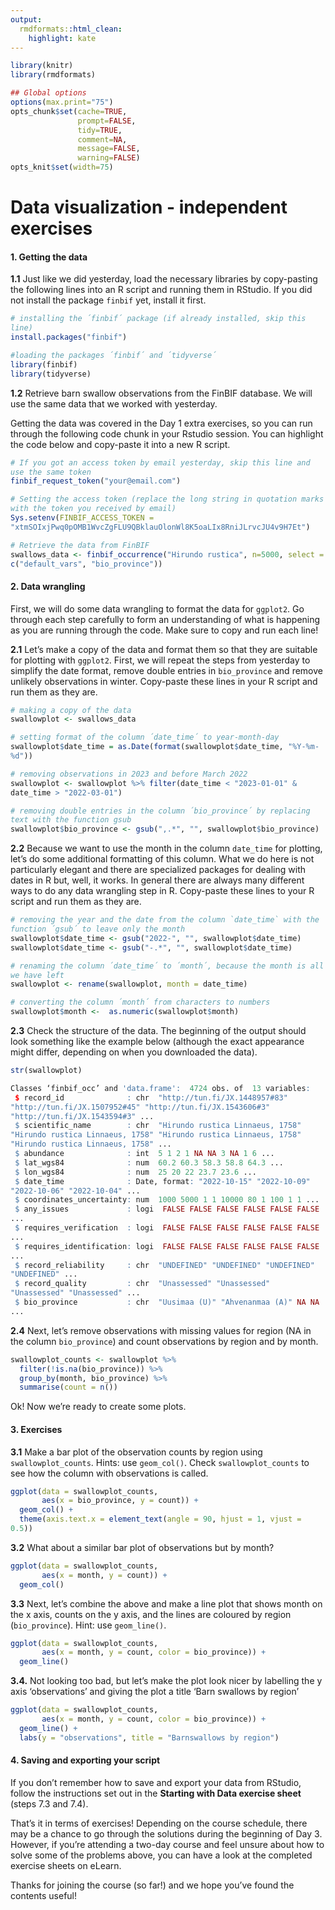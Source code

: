 ```yaml
---
output:
  rmdformats::html_clean:
    highlight: kate
---
```


```{=html}
<style>
  code {
    white-space : pre-wrap !important;
    word-break: break-word;
  }
</style>
```
```r
library(knitr)
library(rmdformats)

## Global options
options(max.print="75")
opts_chunk$set(cache=TRUE,
               prompt=FALSE,
               tidy=TRUE,
               comment=NA,
               message=FALSE,
               warning=FALSE)
opts_knit$set(width=75)
```

# Data visualization - independent exercises

#### **1. Getting the data**

**1.1** Just like we did yesterday, load the necessary libraries by copy-pasting the following lines into an R script and running them in RStudio. If you did not install the package `finbif` yet, install it first.

``` r
# installing the ´finbif´ package (if already installed, skip this line)
install.packages("finbif")

#loading the packages ´finbif´ and ´tidyverse´
library(finbif)
library(tidyverse)
```

**1.2** Retrieve barn swallow observations from the FinBIF database. We will use the same data that we worked with yesterday.

Getting the data was covered in the Day 1 extra exercises, so you can run through the following code chunk in your Rstudio session. You can highlight the code below and copy-paste it into a new R script.

``` r
# If you got an access token by email yesterday, skip this line and use the same token 
finbif_request_token("your@email.com")

# Setting the access token (replace the long string in quotation marks with the token you received by email)
Sys.setenv(FINBIF_ACCESS_TOKEN = "xtmSOIxjPwq0pOMB1WvcZgFLU9QBklauOlonWl8K5oaLIx8RniJLrvcJU4v9H7Et")

# Retrieve the data from FinBIF
swallows_data <- finbif_occurrence("Hirundo rustica", n=5000, select = c("default_vars", "bio_province"))
```

#### **2. Data wrangling**

First, we will do some data wrangling to format the data for `ggplot2`. Go through each step carefully to form an understanding of what is happening as you are running through the code. Make sure to copy and run each line!

**2.1** Let's make a copy of the data and format them so that they are suitable for plotting with `ggplot2`. First, we will repeat the steps from yesterday to simplify the date format, remove double entries in `bio_province` and remove unlikely observations in winter. Copy-paste these lines in your R script and run them as they are.

``` r
# making a copy of the data
swallowplot <- swallows_data

# setting format of the column ´date_time´ to year-month-day
swallowplot$date_time = as.Date(format(swallowplot$date_time, "%Y-%m-%d"))

# removing observations in 2023 and before March 2022
swallowplot <- swallowplot %>% filter(date_time < "2023-01-01" & date_time > "2022-03-01")

# removing double entries in the column ´bio_province´ by replacing text with the function gsub
swallowplot$bio_province <- gsub(",.*", "", swallowplot$bio_province)
```

**2.2** Because we want to use the month in the column `date_time` for plotting, let's do some additional formatting of this column. What we do here is not particularly elegant and there are specialized packages for dealing with dates in R but, well, it works. In general there are always many different ways to do any data wrangling step in R. Copy-paste these lines to your R script and run them as they are.

``` r
# removing the year and the date from the column `date_time` with the function ´gsub´ to leave only the month 
swallowplot$date_time <- gsub("2022-", "", swallowplot$date_time)
swallowplot$date_time <- gsub("-.*", "", swallowplot$date_time)

# renaming the column ´date_time´ to ´month´, because the month is all we have left
swallowplot <- rename(swallowplot, month = date_time)

# converting the column ´month´ from characters to numbers
swallowplot$month <-  as.numeric(swallowplot$month)
```

**2.3** Check the structure of the data. The beginning of the output should look something like the example below (although the exact appearance might differ, depending on when you downloaded the data).

``` r
str(swallowplot)
```

``` r
Classes ‘finbif_occ’ and 'data.frame':  4724 obs. of  13 variables:
 $ record_id              : chr  "http://tun.fi/JX.1448957#83" "http://tun.fi/JX.1507952#45" "http://tun.fi/JX.1543606#3" "http://tun.fi/JX.1543594#3" ...
 $ scientific_name        : chr  "Hirundo rustica Linnaeus, 1758" "Hirundo rustica Linnaeus, 1758" "Hirundo rustica Linnaeus, 1758" "Hirundo rustica Linnaeus, 1758" ...
 $ abundance              : int  5 1 2 1 NA NA 3 NA 1 6 ...
 $ lat_wgs84              : num  60.2 60.3 58.3 58.8 64.3 ...
 $ lon_wgs84              : num  25 20 22 23.7 23.6 ...
 $ date_time              : Date, format: "2022-10-15" "2022-10-09" "2022-10-06" "2022-10-04" ...
 $ coordinates_uncertainty: num  1000 5000 1 1 10000 80 1 100 1 1 ...
 $ any_issues             : logi  FALSE FALSE FALSE FALSE FALSE FALSE ...
 $ requires_verification  : logi  FALSE FALSE FALSE FALSE FALSE FALSE ...
 $ requires_identification: logi  FALSE FALSE FALSE FALSE FALSE FALSE ...
 $ record_reliability     : chr  "UNDEFINED" "UNDEFINED" "UNDEFINED" "UNDEFINED" ...
 $ record_quality         : chr  "Unassessed" "Unassessed" "Unassessed" "Unassessed" ...
 $ bio_province           : chr  "Uusimaa (U)" "Ahvenanmaa (A)" NA NA ...
```

**2.4** Next, let's remove observations with missing values for region (NA in the column `bio_province`) and count observations by region and by month.

``` r
swallowplot_counts <- swallowplot %>% 
  filter(!is.na(bio_province)) %>% 
  group_by(month, bio_province) %>% 
  summarise(count = n())
```

Ok! Now we're ready to create some plots.

#### **3. Exercises**

**3.1** Make a bar plot of the observation counts by region using `swallowplot_counts`. Hints: use `geom_col()`. Check `swallowplot_counts` to see how the column with observations is called.

``` r
ggplot(data = swallowplot_counts,
       aes(x = bio_province, y = count)) +
  geom_col() +
  theme(axis.text.x = element_text(angle = 90, hjust = 1, vjust = 0.5))
```

**3.2** What about a similar bar plot of observations but by month?

``` r
ggplot(data = swallowplot_counts,
       aes(x = month, y = count)) +
  geom_col()
```

**3.3** Next, let's combine the above and make a line plot that shows month on the x axis, counts on the y axis, and the lines are coloured by region (`bio_province`). Hint: use `geom_line()`.

``` r
ggplot(data = swallowplot_counts,
       aes(x = month, y = count, color = bio_province)) +
  geom_line()
```

**3.4.** Not looking too bad, but let's make the plot look nicer by labelling the y axis 'observations' and giving the plot a title 'Barn swallows by region'

``` r
ggplot(data = swallowplot_counts,
       aes(x = month, y = count, color = bio_province)) +
  geom_line() +
  labs(y = "observations", title = "Barnswallows by region")
```

#### **4. Saving and exporting your script**

If you don't remember how to save and export your data from RStudio, follow the instructions set out in the **Starting with Data exercise sheet** (steps 7.3 and 7.4).

That's it in terms of exercises! Depending on the course schedule, there may be a chance to go through the solutions during the beginning of Day 3. However, if you're attending a two-day course and feel unsure about how to solve some of the problems above, you can have a look at the completed exercise sheets on eLearn.

Thanks for joining the course (so far!) and we hope you've found the contents useful!
